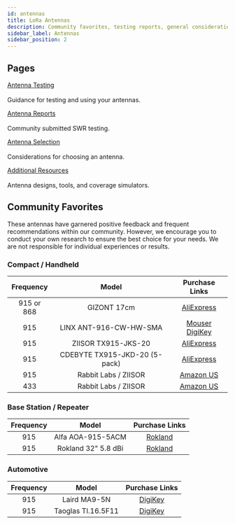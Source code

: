 ```yaml
---
id: antennas
title: LoRa Antennas
description: Community favorites, testing reports, general considerations, and other resources for antennas for Meshtastic devices
sidebar_label: Antennas
sidebar_position: 2
---
```


## Pages
[Antenna Testing](./testing.mdx)<br></br>
Guidance for testing and using your antennas.

[Antenna Reports](./antenna-report.mdx)<br></br>
Community submitted SWR testing.

[Antenna Selection](./lora-antennas.mdx)<br></br>
Considerations for choosing an antenna.

[Additional Resources](./resources.mdx)<br></br>
Antenna designs, tools, and coverage simulators.


## Community Favorites
These antennas have garnered positive feedback and frequent recommendations within our community. However, we encourage you to conduct your own research to ensure the best choice for your needs. We are not responsible for individual experiences or results.

### Compact / Handheld
| Frequency  |             Model             |                                                                                                             Purchase Links                                                                                                              |
|:----------:|:-----------------------------:|:---------------------------------------------------------------------------------------------------------------------------------------------------------------------------------------------------------------------------------------:|
| 915 or 868 |          GIZONT 17cm          |                                                                                   [AliExpress](https://www.aliexpress.us/item/3256804421300249.html)                                                                                    |
|    915     |    LINX ANT-916-CW-HW-SMA     | [Mouser](https://www.mouser.com/ProductDetail/TE-Connectivity-Linx-Technologies/ANT-916-CW-HW-SMA?qs=PKuFCuYbGOfeZQiEfd4fWA%3D%3D) [DigiKey](https://www.digikey.com/en/products/detail/te-connectivity-linx/ANT-916-CW-HW-SMA/2694126) |
|    915     |      ZIISOR TX915-JKS-20      |                                                                                   [AliExpress](https://www.aliexpress.us/item/3256801688016561.html)                                                                                    |
|    915     | CDEBYTE TX915-JKD-20 (5-pack) |                                                                                   [AliExpress](https://www.aliexpress.us/item/3256803106771365.html)                                                                                    |
|    915     |     Rabbit Labs / ZIISOR      |                                                                                         [Amazon US](https://www.amazon.com/gp/product/B0D19JJBKZ)                                                                                          |
|    433     |     Rabbit Labs / ZIISOR      |                                                                                             [Amazon US](https://www.amazon.com/dp/B0D1MSPVQ5)                                                                                              |

### Base Station / Repeater
| Frequency |        Model        |                                                                                        Purchase Links                                                                                         |
|:---------:|:-------------------:|:---------------------------------------------------------------------------------------------------------------------------------------------------------------------------------------------:|
|    915    |  Alfa AOA-915-5ACM  |                          [Rokland](https://store.rokland.com/products/alfa-aoa-915-5acm-5-dbi-omni-outdoor-915mhz-802-11ah-mini-antenna-for-lora-halow-application)                           |
|    915    | Rokland 32" 5.8 dBi | [Rokland](https://store.rokland.com/collections/802-11ah-wi-fi-halow/products/5-8-dbi-n-male-omni-outdoor-915-mhz-antenna-large-profile-32-height-for-helium-rak-miner-2-nebra-indoor-bobcat) |

### Automotive
| Frequency |       Model        |                                       Purchase Links                                       |
|:---------:|:------------------:|:------------------------------------------------------------------------------------------:|
|    915    |    Laird MA9-5N    | [DigiKey](https://www.digikey.com/en/products/detail/te-connectivity-laird/MA9-5N/3486940) |
|    915    | Taoglas TI.16.5F11 |  [DigiKey](https://www.digikey.com/en/products/detail/taoglas-limited/TI-16-5F11/3724558)  |
